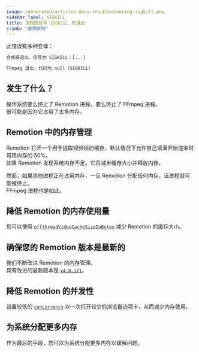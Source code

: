 ```yaml
---
image: /generated/articles-docs-troubleshooting-sigkill.png
sidebar_label: SIGKILL
title: 进程因信号 SIGKILL 而退出
crumb: "故障排除"
---
```


此错误有多种变体：

```txt title="Remotion Rust 进程被终止"
合成器退出，信号为 SIGKILL：[...]
```

```txt title="FFmpeg 进程被终止"
FFmpeg 退出，代码为 null（SIGKILL）
```

## 发生了什么？

操作系统要么终止了 Remotion 进程，要么终止了 FFmpeg 进程。  
很可能是因为它占用了太多内存。

## Remotion 中的内存管理

Remotion 打开一个用于提取视频帧的缓存，默认情况下允许自己填满开始渲染时可用内存的 50%。  
如果 Remotion 发现系统内存不足，它将减半缓存大小并释放内存。

然而，如果其他进程正在占用内存，一旦 Remotion 分配任何内存，该进程就可能被终止。  
FFmpeg 进程也是如此。

## 降低 Remotion 的内存使用量

您可以使用 [`offthreadVideoCacheSizeInBytes`](/docs/renderer/select-composition#offthreadvideocachesizeinbytes) 减少 Remotion 的缓存大小。

## 确保您的 Remotion 版本是最新的

我们不断改进 Remotion 的内存管理。  
具有改进的最新版本是 [`v4.0.171`](https://remotion.dev/changelog)。

## 降低 Remotion 的并发性

设置较低的 [`concurrency`](/docs/terminology/concurrency) 以一次打开较少的浏览器选项卡，从而减少内存使用。

## 为系统分配更多内存

作为最后的手段，您可以为系统分配更多内存以缓解问题。
